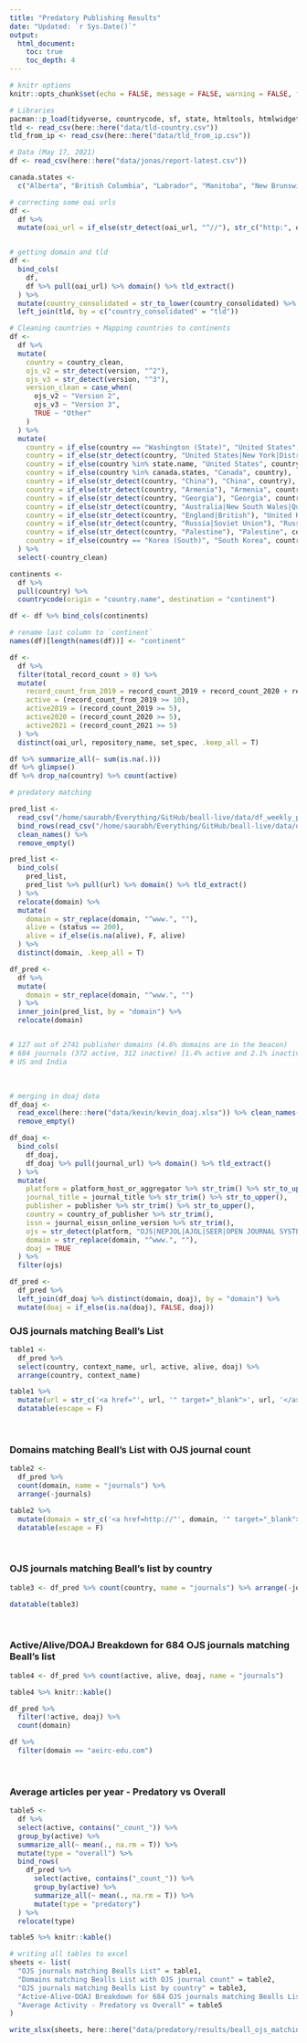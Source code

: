 ```yaml
---
title: "Predatory Publishing Results"
date: "Updated: `r Sys.Date()`"
output:
  html_document:
    toc: true
    toc_depth: 4
---
```



```r
# knitr options
knitr::opts_chunk$set(echo = FALSE, message = FALSE, warning = FALSE, fig.retina = 4)
```


```r
# Libraries
pacman::p_load(tidyverse, countrycode, sf, state, htmltools, htmlwidgets, urltools, janitor, DT, RColorBrewer, plotly, readxl, writexl)
tld <- read_csv(here::here("data/tld-country.csv"))
tld_from_ip <- read_csv(here::here("data/tld_from_ip.csv"))
```



```r
# Data (May 17, 2021)
df <- read_csv(here::here("data/jonas/report-latest.csv"))

canada.states <- 
  c("Alberta", "British Columbia", "Labrador", "Manitoba", "New Brunswick", "Newfoundland", "Nova Scotia", "Nunavut", "North West Terr.", "Ontario", "Prince Edward Is.", "Québec (Province)", "Saskatchewan", "Yukon")

# correcting some oai urls
df <- 
  df %>% 
  mutate(oai_url = if_else(str_detect(oai_url, "^//"), str_c("http:", oai_url), oai_url))


# getting domain and tld
df <-  
  bind_cols(
    df,
    df %>% pull(oai_url) %>% domain() %>% tld_extract()
  ) %>% 
  mutate(country_consolidated = str_to_lower(country_consolidated) %>% str_trim()) %>% 
  left_join(tld, by = c("country_consolidated" = "tld"))

# Cleaning countries + Mapping countries to continents
df <-
  df %>% 
  mutate(
    country = country_clean,
    ojs_v2 = str_detect(version, "^2"),
    ojs_v3 = str_detect(version, "^3"),
    version_clean = case_when(
      ojs_v2 ~ "Version 2",
      ojs_v3 ~ "Version 3",
      TRUE ~ "Other"
    )
  ) %>% 
  mutate(
    country = if_else(country == "Washington (State)", "United States", country),
    country = if_else(str_detect(country, "United States|New York|District of Columbia"), "United States", country),
    country = if_else(country %in% state.name, "United States", country),
    country = if_else(country %in% canada.states, "Canada", country),
    country = if_else(str_detect(country, "China"), "China", country),
    country = if_else(str_detect(country, "Armenia"), "Armenia", country),
    country = if_else(str_detect(country, "Georgia"), "Georgia", country),
    country = if_else(str_detect(country, "Australia|New South Wales|Queensland|Victoria"), "Australia", country),
    country = if_else(str_detect(country, "England|British"), "United Kingdom", country),
    country = if_else(str_detect(country, "Russia|Soviet Union"), "Russia", country),
    country = if_else(str_detect(country, "Palestine"), "Palestine", country),
    country = if_else(country == "Korea (South)", "South Korea", country)
  ) %>% 
  select(-country_clean)

continents <-
  df %>%
  pull(country) %>% 
  countrycode(origin = "country.name", destination = "continent")

df <- df %>% bind_cols(continents)

# rename last column to `continent`
names(df)[length(names(df))] <- "continent"

df <-
  df %>% 
  filter(total_record_count > 0) %>% 
  mutate(
    record_count_from_2019 = record_count_2019 + record_count_2020 + record_count_2021,
    active = (record_count_from_2019 >= 10),
    active2019 = (record_count_2019 >= 5),
    active2020 = (record_count_2020 >= 5),
    active2021 = (record_count_2021 >= 5)
  ) %>%
  distinct(oai_url, repository_name, set_spec, .keep_all = T)
```


```r
df %>% summarize_all(~ sum(is.na(.)))
df %>% glimpse()
df %>% drop_na(country) %>% count(active)
```



```r
# predatory matching

pred_list <- 
  read_csv("/home/saurabh/Everything/GitHub/beall-live/data/df_weekly_publishers.csv") %>% 
  bind_rows(read_csv("/home/saurabh/Everything/GitHub/beall-live/data/df_weekly_standalone.csv")) %>% 
  clean_names() %>% 
  remove_empty()

pred_list <-
  bind_cols(
    pred_list,
    pred_list %>% pull(url) %>% domain() %>% tld_extract()
  ) %>% 
  relocate(domain) %>% 
  mutate(
    domain = str_replace(domain, "^www.", ""),
    alive = (status == 200),
    alive = if_else(is.na(alive), F, alive)
  ) %>% 
  distinct(domain, .keep_all = T)

df_pred <- 
  df %>%
  mutate(
    domain = str_replace(domain, "^www.", "")
  ) %>%
  inner_join(pred_list, by = "domain") %>%
  relocate(domain)


# 127 out of 2741 publisher domains (4.6% domains are in the beacon)
# 684 journals (372 active, 312 inactive) [1.4% active and 2.1% inactive OJS journals]. 118 of these are in DOAJ.
# US and India
```



&nbsp;

```r
# merging in doaj data
df_doaj <- 
  read_excel(here::here("data/kevin/kevin_doaj.xlsx")) %>% clean_names() %>% 
  remove_empty()

df_doaj <-
  bind_cols(
    df_doaj,
    df_doaj %>% pull(journal_url) %>% domain() %>% tld_extract()
  ) %>%
  mutate(
    platform = platform_host_or_aggregator %>% str_trim() %>% str_to_upper(),
    journal_title = journal_title %>% str_trim() %>% str_to_upper(),
    publisher = publisher %>% str_trim() %>% str_to_upper(),
    country = country_of_publisher %>% str_trim(),
    issn = journal_eissn_online_version %>% str_trim(),
    ojs = str_detect(platform, "OJS|NEPJOL|AJOL|SEER|OPEN JOURNAL SYSTEM"),
    domain = str_replace(domain, "^www.", ""),
    doaj = TRUE
  ) %>% 
  filter(ojs)

df_pred <-
  df_pred %>%
  left_join(df_doaj %>% distinct(domain, doaj), by = "domain") %>% 
  mutate(doaj = if_else(is.na(doaj), FALSE, doaj))
```


### OJS journals matching Beall's List

```r
table1 <-
  df_pred %>%
  select(country, context_name, url, active, alive, doaj) %>% 
  arrange(country, context_name) 

table1 %>%
  mutate(url = str_c('<a href="', url, '" target="_blank">', url, '</a>')) %>% 
  datatable(escape = F)
```


&nbsp;

### Domains matching Beall's List with OJS journal count

```r
table2 <-
  df_pred %>% 
  count(domain, name = "journals") %>% 
  arrange(-journals) 

table2 %>% 
  mutate(domain = str_c('<a href=http://"', domain, '" target="_blank">', domain, '</a>')) %>% 
  datatable(escape = F)
```


&nbsp;

### OJS journals matching Beall's list by country

```r
table3 <- df_pred %>% count(country, name = "journals") %>% arrange(-journals)

datatable(table3)
```


&nbsp;

### Active/Alive/DOAJ Breakdown for 684 OJS journals matching Beall's list

```r
table4 <- df_pred %>% count(active, alive, doaj, name = "journals")

table4 %>% knitr::kable()
```


```r
df_pred %>% 
  filter(!active, doaj) %>% 
  count(domain)

df %>% 
  filter(domain == "aeirc-edu.com")
```


&nbsp;

### Average articles per year - Predatory vs Overall

```r
table5 <-
  df %>% 
  select(active, contains("_count_")) %>% 
  group_by(active) %>% 
  summarize_all(~ mean(., na.rm = T)) %>% 
  mutate(type = "overall") %>% 
  bind_rows(
    df_pred %>% 
      select(active, contains("_count_")) %>% 
      group_by(active) %>% 
      summarize_all(~ mean(., na.rm = T)) %>% 
      mutate(type = "predatory")
  ) %>% 
  relocate(type)

table5 %>% knitr::kable()
```


```r
# writing all tables to excel 
sheets <- list(
  "OJS journals matching Bealls List" = table1, 
  "Domains matching Bealls List with OJS journal count" = table2,
  "OJS journals matching Bealls List by country" = table3,
  "Active-Alive-DOAJ Breakdown for 684 OJS journals matching Bealls List" = table4,
  "Average Activity - Predatory vs Overall" = table5
)

write_xlsx(sheets, here::here("data/predatory/results/beall_ojs_matching_results.xlsx"))
```


